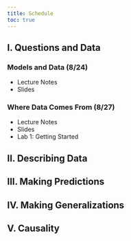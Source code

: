 ```yaml
---
title: Schedule
toc: true
---
```





## I. Questions and Data

### Models and Data (8/24)

- Lecture Notes
- Slides

### Where Data Comes From (8/27)

- Lecture Notes
- Slides
- Lab 1: Getting Started

## II. Describing Data

## III. Making Predictions

## IV. Making Generalizations

## V. Causality